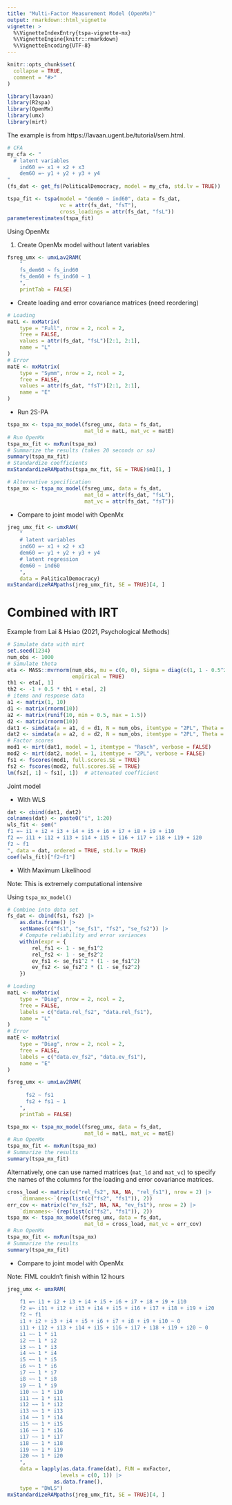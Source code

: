 ```yaml
---
title: "Multi-Factor Measurement Model (OpenMx)"
output: rmarkdown::html_vignette
vignette: >
  %\VignetteIndexEntry{tspa-vignette-mx}
  %\VignetteEngine{knitr::rmarkdown}
  %\VignetteEncoding{UTF-8}
---
```


```r
knitr::opts_chunk$set(
  collapse = TRUE,
  comment = "#>"
)
```

```r
library(lavaan)
library(R2spa)
library(OpenMx)
library(umx)
library(mirt)
```

The example is from https://lavaan.ugent.be/tutorial/sem.html. 

```r
# CFA
my_cfa <- "
  # latent variables
    ind60 =~ x1 + x2 + x3
    dem60 =~ y1 + y2 + y3 + y4
"
(fs_dat <- get_fs(PoliticalDemocracy, model = my_cfa, std.lv = TRUE)) |> head()
```

```r
tspa_fit <- tspa(model = "dem60 ~ ind60", data = fs_dat,
                 vc = attr(fs_dat, "fsT"),
                 cross_loadings = attr(fs_dat, "fsL"))
parameterestimates(tspa_fit)
```

Using OpenMx

1. Create OpenMx model without latent variables

```r
fsreg_umx <- umxLav2RAM(
    "
    fs_dem60 ~ fs_ind60
    fs_dem60 + fs_ind60 ~ 1
    ",
    printTab = FALSE)
```

- Create loading and error covariance matrices (need reordering)

```r
# Loading
matL <- mxMatrix(
    type = "Full", nrow = 2, ncol = 2,
    free = FALSE,
    values = attr(fs_dat, "fsL")[2:1, 2:1],
    name = "L"
)
# Error
matE <- mxMatrix(
    type = "Symm", nrow = 2, ncol = 2,
    free = FALSE,
    values = attr(fs_dat, "fsT")[2:1, 2:1],
    name = "E"
)
```

- Run 2S-PA

```r
tspa_mx <- tspa_mx_model(fsreg_umx, data = fs_dat,
                         mat_ld = matL, mat_vc = matE)
# Run OpenMx
tspa_mx_fit <- mxRun(tspa_mx)
# Summarize the results (takes 20 seconds or so)
summary(tspa_mx_fit)
# Standardize coefficients
mxStandardizeRAMpaths(tspa_mx_fit, SE = TRUE)$m1[1, ]
```

```r
# Alternative specification
tspa_mx <- tspa_mx_model(fsreg_umx, data = fs_dat,
                         mat_ld = attr(fs_dat, "fsL"),
                         mat_vc = attr(fs_dat, "fsT"))
```

- Compare to joint model with OpenMx

```r
jreg_umx_fit <- umxRAM(
    "
    # latent variables
    ind60 =~ x1 + x2 + x3
    dem60 =~ y1 + y2 + y3 + y4
    # latent regression
    dem60 ~ ind60
    ",
    data = PoliticalDemocracy)
mxStandardizeRAMpaths(jreg_umx_fit, SE = TRUE)[4, ]
```

# Combined with IRT

Example from Lai & Hsiao (2021, Psychological Methods)

```r
# Simulate data with mirt
set.seed(1234)
num_obs <- 1000
# Simulate theta
eta <- MASS::mvrnorm(num_obs, mu = c(0, 0), Sigma = diag(c(1, 1 - 0.5^2)),
                     empirical = TRUE)
th1 <- eta[, 1]
th2 <- -1 + 0.5 * th1 + eta[, 2]
# items and response data
a1 <- matrix(1, 10)
d1 <- matrix(rnorm(10))
a2 <- matrix(runif(10, min = 0.5, max = 1.5))
d2 <- matrix(rnorm(10))
dat1 <- simdata(a = a1, d = d1, N = num_obs, itemtype = "2PL", Theta = th1)
dat2 <- simdata(a = a2, d = d2, N = num_obs, itemtype = "2PL", Theta = th2)
# Factor scores
mod1 <- mirt(dat1, model = 1, itemtype = "Rasch", verbose = FALSE)
mod2 <- mirt(dat2, model = 1, itemtype = "2PL", verbose = FALSE)
fs1 <- fscores(mod1, full.scores.SE = TRUE)
fs2 <- fscores(mod2, full.scores.SE = TRUE)
lm(fs2[, 1] ~ fs1[, 1])  # attenuated coefficient
```

Joint model

- With WLS

```r
dat <- cbind(dat1, dat2)
colnames(dat) <- paste0("i", 1:20)
wls_fit <- sem("
f1 =~ i1 + i2 + i3 + i4 + i5 + i6 + i7 + i8 + i9 + i10
f2 =~ i11 + i12 + i13 + i14 + i15 + i16 + i17 + i18 + i19 + i20
f2 ~ f1
", data = dat, ordered = TRUE, std.lv = TRUE)
coef(wls_fit)["f2~f1"]
```

- With Maximum Likelihood

Note: This is extremely computational intensive

Using `tspa_mx_model()`

```r
# Combine into data set
fs_dat <- cbind(fs1, fs2) |>
    as.data.frame() |>
    setNames(c("fs1", "se_fs1", "fs2", "se_fs2")) |>
    # Compute reliability and error variances
    within(expr = {
        rel_fs1 <- 1 - se_fs1^2
        rel_fs2 <- 1 - se_fs2^2
        ev_fs1 <- se_fs1^2 * (1 - se_fs1^2)
        ev_fs2 <- se_fs2^2 * (1 - se_fs2^2)
    })
```

```r
# Loading
matL <- mxMatrix(
    type = "Diag", nrow = 2, ncol = 2,
    free = FALSE,
    labels = c("data.rel_fs2", "data.rel_fs1"),
    name = "L"
)
# Error
matE <- mxMatrix(
    type = "Diag", nrow = 2, ncol = 2,
    free = FALSE,
    labels = c("data.ev_fs2", "data.ev_fs1"),
    name = "E"
)
```

```r
fsreg_umx <- umxLav2RAM(
    "
      fs2 ~ fs1
      fs2 + fs1 ~ 1
    ",
    printTab = FALSE)
```

```r
tspa_mx <- tspa_mx_model(fsreg_umx, data = fs_dat,
                         mat_ld = matL, mat_vc = matE)
# Run OpenMx
tspa_mx_fit <- mxRun(tspa_mx)
# Summarize the results
summary(tspa_mx_fit)
```

Alternatively, one can use named matrices (`mat_ld` and `mat_vc`) to specify the names of the columns for the loading and error covariance matrices.

```r
cross_load <- matrix(c("rel_fs2", NA, NA, "rel_fs1"), nrow = 2) |>
    `dimnames<-`(rep(list(c("fs2", "fs1")), 2))
err_cov <- matrix(c("ev_fs2", NA, NA, "ev_fs1"), nrow = 2) |>
    `dimnames<-`(rep(list(c("fs2", "fs1")), 2))
tspa_mx <- tspa_mx_model(fsreg_umx, data = fs_dat,
                         mat_ld = cross_load, mat_vc = err_cov)
# Run OpenMx
tspa_mx_fit <- mxRun(tspa_mx)
# Summarize the results
summary(tspa_mx_fit)
```

- Compare to joint model with OpenMx

Note: FIML couldn't finish within 12 hours

```r
jreg_umx <- umxRAM(
    "
    f1 =~ i1 + i2 + i3 + i4 + i5 + i6 + i7 + i8 + i9 + i10
    f2 =~ i11 + i12 + i13 + i14 + i15 + i16 + i17 + i18 + i19 + i20
    f2 ~ f1
    i1 + i2 + i3 + i4 + i5 + i6 + i7 + i8 + i9 + i10 ~ 0
    i11 + i12 + i13 + i14 + i15 + i16 + i17 + i18 + i19 + i20 ~ 0
    i1 ~~ 1 * i1
    i2 ~~ 1 * i2
    i3 ~~ 1 * i3
    i4 ~~ 1 * i4
    i5 ~~ 1 * i5
    i6 ~~ 1 * i6
    i7 ~~ 1 * i7
    i8 ~~ 1 * i8
    i9 ~~ 1 * i9
    i10 ~~ 1 * i10
    i11 ~~ 1 * i11
    i12 ~~ 1 * i12
    i13 ~~ 1 * i13
    i14 ~~ 1 * i14
    i15 ~~ 1 * i15
    i16 ~~ 1 * i16
    i17 ~~ 1 * i17
    i18 ~~ 1 * i18
    i19 ~~ 1 * i19
    i20 ~~ 1 * i20
    ",
    data = lapply(as.data.frame(dat), FUN = mxFactor,
                 levels = c(0, 1)) |>
               as.data.frame(),
    type = "DWLS")
mxStandardizeRAMpaths(jreg_umx_fit, SE = TRUE)[4, ]
```

<!-- ## Multidimensional Example

```r
# Simulate data with mirt
set.seed(1234)
num_obs <- 1000
true_b <- 0
# Simulate theta
eta <- MASS::mvrnorm(num_obs, mu = c(0, 0), Sigma = diag(c(1, 1 - true_b^2)),
                     empirical = TRUE)
th1 <- eta[, 1]
th2 <- -1 + true_b * th1 + eta[, 2]
# items and response data
a1 <- matrix(1, 10)
d1 <- matrix(rnorm(10))
a2 <- matrix(runif(10, min = 0.5, max = 1.5))
d2 <- matrix(rnorm(10))
dat <- simdata(a = cbind(c(a1, rep(0, 10)), c(rep(0, 10), a2)), d = c(d1, d2),
               N = num_obs, itemtype = "2PL", Theta = cbind(th1, th2))
# Multidimensional IRT
mod <- "
F1 = 1-10
F2 = 11-20
COV = F1*F2
CONSTRAIN = (1-10, a1)
"
mfit <- mirt(dat, model = mod, itemtype = "2PL", verbose = FALSE)
# Factor scores
fs <- fscores(mfit, return.acov = TRUE)
# TODO: Find the formula for ACOV, and see how to figure out
#       the cross-loadings
```
-->